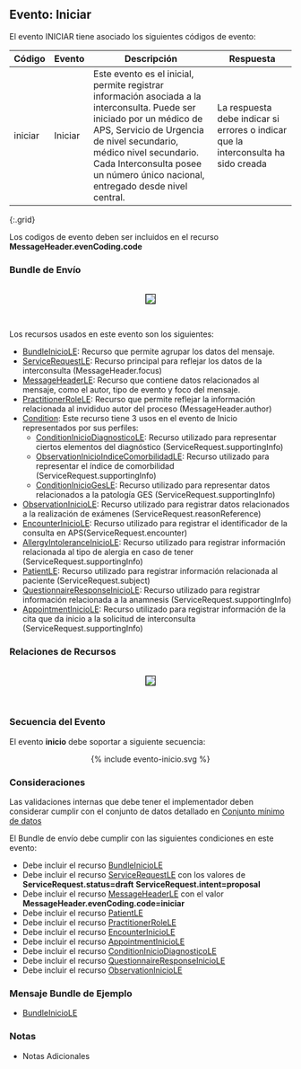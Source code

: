 ## Evento: Iniciar

El evento INICIAR tiene asociado los siguientes códigos de evento: 


| Código | Evento| Descripción | Respuesta |
|--------|----|-----|---|
| iniciar | Iniciar | Este evento es el inicial, permite registrar información asociada a la interconsulta. Puede ser iniciado por un médico de APS, Servicio de Urgencia de nivel secundario, médico nivel secundario. Cada Interconsulta posee un número único nacional, entregado desde nivel central. | La respuesta debe indicar si errores o indicar que la interconsulta ha sido creada |
{:.grid}

Los codigos de evento deben ser incluidos en el recurso **MessageHeader.evenCoding.code**



### Bundle de Envío

<br>
<div align="center" >
  <img  style="border: 1px solid; color: black;" src="inicio-evento.png"> 
  <p></p>
</div>
<br>

Los recursos usados en este evento son los siguientes:

* [BundleInicioLE](StructureDefinition-BundleInicioLE.html): Recurso que permite agrupar los datos del mensaje.
* [ServiceRequestLE](StructureDefinition-ServiceRequestLE.html): Recurso principal para reflejar los datos de la interconsulta (MessageHeader.focus)
* [MessageHeaderLE](StructureDefinition-MessageHeaderLE.html): Recurso que contiene datos relacionados al mensaje, como el autor, tipo de evento y foco del mensaje.
* [PractitionerRoleLE](StructureDefinition-PractitionerRoleLE.html): Recurso que permite reflejar la información relacionada al invididuo autor del proceso (MessageHeader.author)
* [Condition](https://www.hl7.org/FHIR/condition.html): Este recurso tiene 3 usos en el evento de Inicio representados por sus perfiles:
  * [ConditionInicioDiagnosticoLE](StructureDefinition-ConditionInicioDiagnosticoLE.html): Recurso utilizado para representar ciertos elementos del diagnóstico (ServiceRequest.supportingInfo)
  * [ObservationInicioIndiceComorbilidadLE](StructureDefinition-ObservationInicioIndiceComorbilidadLE.html): Recurso utilizado para representar el índice de comorbilidad (ServiceRequest.supportingInfo)
  * [ConditionInicioGesLE](StructureDefinition-ConditionInicioGesLE.html): Recurso utilizado para representar datos relacionados a la patología GES (ServiceRequest.supportingInfo)
* [ObservationInicioLE](StructureDefinition-ObservationInicioLE.html): Recurso utilizado para registrar datos relacionados a la realización de exámenes (ServiceRequest.reasonReference)
* [EncounterInicioLE](StructureDefinition-EncounterInicioLE.html): Recurso utilizado para registrar el identificador de la consulta en APS(ServiceRequest.encounter)
* [AllergyIntoleranceInicioLE](StructureDefinition-AllergyIntoleranceInicioLE.html): Recurso utilizado para registrar información relacionada al tipo de alergia en caso de tener (ServiceRequest.supportingInfo)
* [PatientLE](StructureDefinition-PatientLE.html): Recurso utilizado para registrar información relacionada al paciente (ServiceRequest.subject)
* [QuestionnaireResponseInicioLE](StructureDefinition-QuestionnaireResponseInicioLE.html): Recurso utilizado para registrar información relacionada a la anamnesis (ServiceRequest.supportingInfo)
* [AppointmentInicioLE](StructureDefinition-AppointmentInicioLE.html): Recurso utilizado para registrar información de la cita que da inicio a la solicitud de interconsulta (ServiceRequest.supportingInfo)

### Relaciones de Recursos

<br>
<div align="center" >
  <img  style="border: 1px solid; color: black;" src="inicio-recursos.png"> 
  <p></p>
</div>
<br>

### Secuencia del Evento

El evento **inicio** debe soportar a siguiente secuencia:
<div align="center" >
{% include evento-inicio.svg %}
</div>


### Consideraciones

Las validaciones internas que debe tener el implementador deben considerar cumplir con el conjunto de datos detallado en [Conjunto mínimo de datos](https://docs.google.com/spreadsheets/d/1FfW2gQvTMJbNpr2mH2DFpsftkMEPr5CW2ed9MkryuH4/edit#gid=0&range=A2)

El Bundle de envío debe cumplir con las siguientes condiciones en este evento:

* Debe incluir el recurso [BundleInicioLE](StructureDefinition-BundleInicioLE.html)
* Debe incluir el recurso [ServiceRequestLE](StructureDefinition-ServiceRequestLE.html) con los valores de **ServiceRequest.status=draft** **ServiceRequest.intent=proposal** 
* Debe incluir el recurso [MessageHeaderLE](StructureDefinition-MessageHeaderLE.html) con el valor **MessageHeader.evenCoding.code=iniciar** 
* Debe incluir el recurso [PatientLE](StructureDefinition-PatientLE.html)
* Debe incluir el recurso [PractitionerRoleLE](StructureDefinition-PractitionerRoleLE.html)
* Debe incluir el recurso [EncounterInicioLE](StructureDefinition-EncounterInicioLE.html)
* Debe incluir el recurso [AppointmentInicioLE](StructureDefinition-AppointmentInicioLE.html)
* Debe incluir el recurso [ConditionInicioDiagnosticoLE](StructureDefinition-ConditionInicioDiagnosticoLE.html)
* Debe incluir el recurso [QuestionnaireResponseInicioLE](StructureDefinition-QuestionnaireResponseInicioLE.html)
* Debe incluir el recurso [ObservationInicioLE](StructureDefinition-ObservationInicioLE.html)


### Mensaje Bundle de Ejemplo

* [BundleInicioLE](Bundle-EjemploBundleInicio.html)

### Notas

* Notas Adicionales






